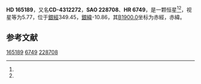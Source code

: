 {{Starbox begin
| name = HD 165189
}}
{{Starbox observe
| epoch = [[J2000.0|J2000.0]]
| constell = {{星座名待查}}<ref name=SIMBAD>{{cite web
 | url=http://simbad.u-strasbg.fr/simbad/sim-id?Ident=HR+6749
 | title =Pulsating variable Star
 | publisher=Centre de Données astronomiques de Strasbourg
 | work=SIMBAD
 | accessdate=2012-07-13}}</ref><ref name=DATA>{{cite web
 | url=http://vizier.u-strasbg.fr/viz-bin/VizieR-5?-out.add=.&-source=5050&-corr=PK=HR&-out.max=9999&HR=6749
 | title=VizieR Detailed Page
 | accessdate=2012-07-13
 | archive-date=2016-03-04
 | archive-url=https://web.archive.org/web/20160304214417/http://vizier.u-strasbg.fr/viz-bin/VizieR-5?-out.add=.&-source=5050&-corr=PK=HR&-out.max=9999&HR=6749
 | dead-url=no
 }}</ref>
| 星官 = 
| ra = {{RA|18|6|49.8}}<ref name=SIMBAD /><ref name=DATA />
| dec = {{DEC|-43|25|29}}<ref name=SIMBAD /><ref name=DATA />
| appmag_v = 5.77<ref name=SIMBAD /><ref name=DATA />
}}
{{Starbox character
| class = A5V<ref name=SIMBAD /><ref name=DATA />
| b-v = 0.22<ref name=SIMBAD /><ref name=DATA />
| u-b = 0.16<ref name=SIMBAD /><ref name=DATA />
| r-i = <ref name=SIMBAD /><ref name=DATA />
| variable = 
}}
{{Starbox astrometry
| radial_v = 0.16
| prop_mo_ra = -6
| parallax = 0.021
| p_error =
}}
{{Starbox catalog
| names =CD-4312272，[[SAO星表|SAO]] 228708，[[HD星表|HD]] 165189，[[HR星表|HR]] 6749}}
{{Starbox reference |Simbad=HR+6749}}
{{Starbox end}}

'''HD 165189'''，又名'''CD-4312272'''，'''SAO 228708'''、'''HR 6749'''，是一颗恒星<ref name=SIMBAD /><ref name=DATA />，视星等为5.77，位于[[銀道座標系|銀經]]349.45，[[銀道座標系|銀緯]]-10.86，其[[B1900.0|B1900.0]]坐标为赤經{{RA|17|59|35.9}}，赤緯{{DEC|-43|-10.86|48}}。

== 参考文献 ==
{{reflist}}

{{star-stub}}

[[Category:HD和HDE天體|165189]]
[[Category:HR天體|6749]]
[[Category:SAO天體|228708]]